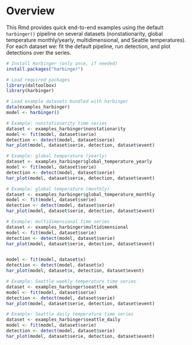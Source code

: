 # Overview

This Rmd provides quick end-to-end examples using the default `harbinger()` pipeline on several datasets (nonstationarity, global temperature monthly/yearly, multidimensional, and Seattle temperatures). For each dataset we: fit the default pipeline, run detection, and plot detections over the series.

```r
# Install Harbinger (only once, if needed)
install.packages("harbinger")
```

```r
# Load required packages
library(daltoolbox)
library(harbinger) 
```

```r
# Load example datasets bundled with harbinger
data(examples_harbinger)
model <- harbinger()
```

```r
# Example: nonstationarity time series
dataset <- examples_harbinger$nonstationarity
model <- fit(model, dataset$serie)
detection <- detect(model, dataset$serie)
har_plot(model, dataset$serie, detection, dataset$event)

```

```r
# Example: global temperature (yearly)
dataset <- examples_harbinger$global_temperature_yearly
model <- fit(model, dataset$serie)
detection <- detect(model, dataset$serie)
har_plot(model, dataset$serie, detection, dataset$event)

```

```r
# Example: global temperature (monthly)
dataset <- examples_harbinger$global_temperature_monthly
model <- fit(model, dataset$serie)
detection <- detect(model, dataset$serie)
har_plot(model, dataset$serie, detection, dataset$event)

```

```r
# Example: multidimensional time series
dataset <- examples_harbinger$multidimensional
model <- fit(model, dataset$serie)
detection <- detect(model, dataset$serie)
har_plot(model, dataset$serie, detection, dataset$event)


model <- fit(model, dataset$x)
detection <- detect(model, dataset$x)
har_plot(model, dataset$x, detection, dataset$event)

```

```r
# Example: Seattle weekly temperature time series
dataset <- examples_harbinger$seattle_week
model <- fit(model, dataset$serie)
detection <- detect(model, dataset$serie)
har_plot(model, dataset$serie, detection, dataset$event)

```

```r
# Example: Seattle daily temperature time series
dataset <- examples_harbinger$seattle_daily
model <- fit(model, dataset$serie)
detection <- detect(model, dataset$serie)
har_plot(model, dataset$serie, detection, dataset$event)

```

